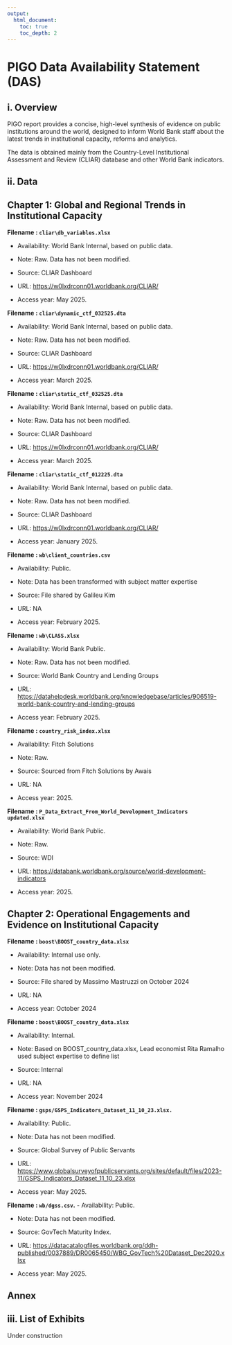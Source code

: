 ```yaml
---
output: 
  html_document:
    toc: true
    toc_depth: 2
---
```


# PIGO Data Availability Statement (DAS)

## i. Overview
PIGO report provides a concise, high-level synthesis of evidence on public institutions around the world, designed to inform World Bank staff about the latest trends in institutional capacity, reforms and analytics. 

The data is obtained mainly from the Country-Level Institutional Assessment and Review (CLIAR) database and other World Bank indicators.

## ii. Data

## Chapter 1: Global and Regional Trends in Institutional Capacity

**Filename : `cliar\db_variables.xlsx`**

-   Availability: World Bank Internal, based on public data.

-   Note: Raw. Data has not been modified.

-   Source: CLIAR Dashboard

-   URL: <https://w0lxdrconn01.worldbank.org/CLIAR/>

-   Access year: May 2025.

**Filename : `cliar\dynamic_ctf_032525.dta`**

-   Availability: World Bank Internal, based on public data.

-   Note: Raw. Data has not been modified.

-   Source: CLIAR Dashboard

-   URL: <https://w0lxdrconn01.worldbank.org/CLIAR/>

-   Access year: March 2025.

**Filename : `cliar\static_ctf_032525.dta`**

-   Availability: World Bank Internal, based on public data.

-   Note: Raw. Data has not been modified.

-   Source: CLIAR Dashboard

-   URL: <https://w0lxdrconn01.worldbank.org/CLIAR/>

-   Access year: March 2025.

**Filename : `cliar\static_ctf_012225.dta`**

-   Availability: World Bank Internal, based on public data.

-   Note: Raw. Data has not been modified.

-   Source: CLIAR Dashboard

-   URL: <https://w0lxdrconn01.worldbank.org/CLIAR/>

-   Access year: January 2025.

**Filename : `wb\client_countries.csv`**

-   Availability: Public.

-   Note: Data has been transformed with subject matter expertise

-   Source: File shared by Galileu Kim

-   URL: NA

-   Access year: February 2025.

**Filename : `wb\CLASS.xlsx`**

-   Availability: World Bank Public.

-   Note: Raw. Data has not been modified.

-   Source: World Bank Country and Lending Groups

-   URL: <https://datahelpdesk.worldbank.org/knowledgebase/articles/906519-world-bank-country-and-lending-groups>

-   Access year: February 2025.

**Filename : `country_risk_index.xlsx`**

-   Availability: Fitch Solutions 

-   Note: Raw.

-   Source: Sourced from Fitch Solutions by Awais

-   URL: NA

-   Access year: 2025.

**Filename : `P_Data_Extract_From_World_Development_Indicators updated.xlsx`**

-   Availability: World Bank Public.

-   Note: Raw.

-   Source: WDI

-   URL: <https://databank.worldbank.org/source/world-development-indicators>

-   Access year: 2025.

## Chapter 2: Operational Engagements and Evidence on Institutional Capacity

**Filename : `boost\BOOST_country_data.xlsx`**

-   Availability: Internal use only.

-   Note: Data has not been modified.

-   Source: File shared by Massimo Mastruzzi on October 2024

-   URL: NA

-   Access year: October 2024

**Filename : `boost\BOOST_country_data.xlsx`**

-   Availability: Internal.

-   Note: Based on BOOST_country_data.xlsx, Lead economist Rita Ramalho used subject expertise to define list

-   Source: Internal

-   URL: NA

-   Access year: November 2024

**Filename : `gsps/GSPS_Indicators_Dataset_11_10_23.xlsx.`**

-   Availability: Public.

-   Note: Data has not been modified.

-   Source: Global Survey of Public Servants

-   URL: <https://www.globalsurveyofpublicservants.org/sites/default/files/2023-11/GSPS_Indicators_Dataset_11_10_23.xlsx>

-   Access year: May 2025.

**Filename : `wb/dgss.csv`.**
-   Availability: Public.

-   Note: Data has not been modified.

-   Source: GovTech Maturity Index.

-   URL: <https://datacatalogfiles.worldbank.org/ddh-published/0037889/DR0065450/WBG_GovTech%20Dataset_Dec2020.xlsx>

-   Access year: May 2025.

## Annex

## iii. List of Exhibits


Under construction
